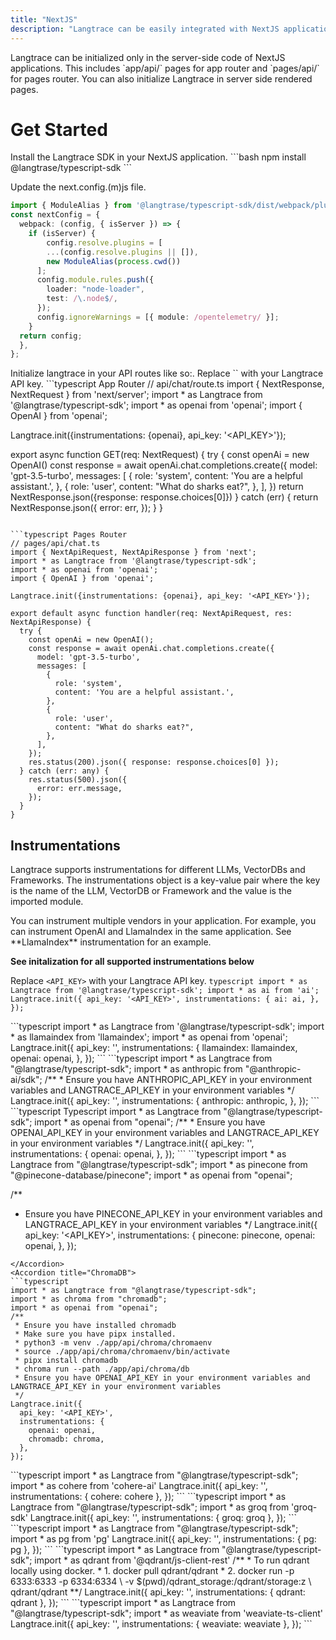 ```yaml
---
title: "NextJS"
description: "Langtrace can be easily integrated with NextJS applications with just two steps."
---
```


<Note>
  Langtrace can be initialized only in the server-side code of NextJS
  applications. This includes `app/api/` pages for app router and `pages/api/`
  for pages router. You can also initialize Langtrace in server side rendered
  pages.
</Note>

# Get Started
<Steps>
  <Step title="First Step">
  Install the Langtrace SDK in your NextJS application.
  ```bash
  npm install @langtrase/typescript-sdk
  ```

  Update the next.config.(m)js file.
  ```typescript next.config.(m)js
  import { ModuleAlias } from '@langtrase/typescript-sdk/dist/webpack/plugins/ModuleAlias.js'
  const nextConfig = {
    webpack: (config, { isServer }) => {
      if (isServer) {
          config.resolve.plugins = [
          ...(config.resolve.plugins || []),
          new ModuleAlias(process.cwd())
        ];
        config.module.rules.push({
          loader: "node-loader",
          test: /\.node$/,
        });
        config.ignoreWarnings = [{ module: /opentelemetry/ }];
      }
    return config;
    },
  };
  ```
  </Step>
  <Step title="Second Step">
    Initialize langtrace in your API routes like so:. Replace `<API_KEY>` with your Langtrace API key.
   <CodeGroup>
  ```typescript App Router
  // api/chat/route.ts
  import { NextResponse, NextRequest } from 'next/server';
  import * as Langtrace from '@langtrase/typescript-sdk';
  import * as openai from 'openai';
  import { OpenAI } from 'openai';

  Langtrace.init({instrumentations: {openai}, api_key: '<API_KEY>'});

  export async function GET(req: NextRequest) {
    try {
      const openAi = new OpenAI()
      const response = await openAi.chat.completions.create({
        model: 'gpt-3.5-turbo',
        messages: [
          {
            role: 'system',
            content: 'You are a helpful assistant.',
          },
          {
            role: 'user',
            content: "What do sharks eat?",
          },
        ],
      })
      return NextResponse.json({response: response.choices[0]})
    } catch (err) {
      return NextResponse.json({
        error: err,
      });
    }
  }
  ```

  ```typescript Pages Router
  // pages/api/chat.ts
  import { NextApiRequest, NextApiResponse } from 'next';
  import * as Langtrace from '@langtrase/typescript-sdk';
  import * as openai from 'openai';
  import { OpenAI } from 'openai';

  Langtrace.init({instrumentations: {openai}, api_key: '<API_KEY>'});

  export default async function handler(req: NextApiRequest, res: NextApiResponse) {
    try {
      const openAi = new OpenAI();
      const response = await openAi.chat.completions.create({
        model: 'gpt-3.5-turbo',
        messages: [
          {
            role: 'system',
            content: 'You are a helpful assistant.',
          },
          {
            role: 'user',
            content: "What do sharks eat?",
          },
        ],
      });
      res.status(200).json({ response: response.choices[0] });
    } catch (err: any) {
      res.status(500).json({
        error: err.message,
      });
    }
  }
  ```
   </CodeGroup>
  </Step>
</Steps>


## Instrumentations

Langtrace supports instrumentations for different LLMs, VectorDBs and Frameworks. The instrumentations object is a key-value pair where the key is the name of the LLM, VectorDB or Framework and the value is the imported module.

<Note>
You can instrument multiple vendors in your application. For example, you can instrument OpenAI and LlamaIndex in the same application. See **LlamaIndex** instrumentation for an example.
</Note>

**See initalization for all supported instrumentations below**

Replace `<API_KEY>` with your Langtrace API key.
<AccordionGroup>
  <Accordion title="Vercel AI SDK">
    ```typescript
  import * as Langtrace from '@langtrase/typescript-sdk';
  import * as ai from 'ai';
  Langtrace.init({
    api_key: '<API_KEY>',
    instrumentations: {
      ai: ai,
    },
  });
    ```
  </Accordion>

  <Accordion title="LlamaIndex">
    ```typescript
  import * as Langtrace from '@langtrase/typescript-sdk';
  import * as llamaindex from 'llamaindex';
  import * as openai from 'openai';
  Langtrace.init({
    api_key: '<API_KEY>',
    instrumentations: {
      llamaindex: llamaindex,
      openai: openai,
    },
  });
    ```
  </Accordion>

  <Accordion title="Anthropic">
    ```typescript
  import * as Langtrace from "@langtrase/typescript-sdk";
  import * as anthropic from "@anthropic-ai/sdk";
  /**
   * Ensure you have ANTHROPIC_API_KEY in your environment variables and LANGTRACE_API_KEY in your environment variables
   */
  Langtrace.init({
    api_key: '<API_KEY>',
    instrumentations: {
      anthropic: anthropic,
    },
  });
  ```
  </Accordion>

  <Accordion title="OpenAI">
  ```typescript Typescript
  import * as Langtrace from "@langtrase/typescript-sdk";
  import * as openai from "openai";
  /**
   * Ensure you have OPENAI_API_KEY in your environment variables and LANGTRACE_API_KEY in your environment variables
   */
  Langtrace.init({
    api_key: '<API_KEY>',
    instrumentations: {
      openai: openai,
    },
  });
  ```
  </Accordion>
  <Accordion title="Pinecone">
  ```typescript
  import * as Langtrace from "@langtrase/typescript-sdk";
  import * as pinecone from "@pinecone-database/pinecone";
  import * as openai from "openai";

  /**
   * Ensure you have PINECONE_API_KEY in your environment variables and LANGTRACE_API_KEY in your environment variables
   */
  Langtrace.init({
    api_key: '<API_KEY>',
    instrumentations: {
      pinecone: pinecone,
      openai: openai,
    },
  });
  ```
  </Accordion>
  <Accordion title="ChromaDB">
  ```typescript
  import * as Langtrace from "@langtrase/typescript-sdk";
  import * as chroma from "chromadb";
  import * as openai from "openai";
  /**
   * Ensure you have installed chromadb
   * Make sure you have pipx installed.
   * python3 -m venv ./app/api/chroma/chromaenv
   * source ./app/api/chroma/chromaenv/bin/activate
   * pipx install chromadb
   * chroma run --path ./app/api/chroma/db
   * Ensure you have OPENAI_API_KEY in your environment variables and LANGTRACE_API_KEY in your environment variables
   */
  Langtrace.init({
    api_key: '<API_KEY>',
    instrumentations: {
      openai: openai,
      chromadb: chroma,
    },
  });
  ```
  </Accordion>
  <Accordion title="Cohere">
  ```typescript
  import * as Langtrace from "@langtrase/typescript-sdk";
  import * as cohere from 'cohere-ai'
  Langtrace.init({
    api_key: '<API_KEY>',
    instrumentations: {
      cohere: cohere
    },
  });
  ```
  </Accordion>

  <Accordion title="groq">
  ```typescript
  import * as Langtrace from "@langtrase/typescript-sdk";
  import * as groq from 'groq-sdk'
  Langtrace.init({
    api_key: '<API_KEY>',
    instrumentations: {
      groq: groq
    },
  });
  ```
  </Accordion>

  <Accordion title="pg">
  ```typescript
  import * as Langtrace from "@langtrase/typescript-sdk";
  import * as pg from 'pg'
  Langtrace.init({
    api_key: '<API_KEY>',
    instrumentations: {
      pg: pg
    },
  });
  ```
  </Accordion>

  <Accordion title="qdrant">
  ```typescript
  import * as Langtrace from "@langtrase/typescript-sdk";
  import * as qdrant from '@qdrant/js-client-rest'
  /**
 * To run qdrant locally using docker.
 * 1. docker pull qdrant/qdrant
 * 2. docker run -p 6333:6333 -p 6334:6334 \
      -v $(pwd)/qdrant_storage:/qdrant/storage:z \
      qdrant/qdrant
**/
  Langtrace.init({
    api_key: '<API_KEY>',
    instrumentations: {
      qdrant: qdrant
    },
  });
    ```
  </Accordion>

  <Accordion title="weaviate">
  ```typescript
  import * as Langtrace from "@langtrase/typescript-sdk";
  import * as weaviate from 'weaviate-ts-client'
  Langtrace.init({
    api_key: '<API_KEY>',
    instrumentations: {
      weaviate: weaviate
    },
  });
    ```
  </Accordion>

</AccordionGroup>
